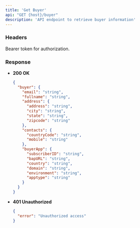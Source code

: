 ```yaml
---
title: 'Get Buyer'
api: "GET {host}/buyer"
description: 'API endpoint to retrieve buyer information'
---
```


### Headers

<ParamField header="Authorization" type="string" required>
  Bearer token for authorization.
</ParamField>

### Response

- **200 OK**
  ```json
  {
    "buyer": {
      "email": "string",
      "fullname": "string",
      "address": {
        "address": "string",
        "city": "string",
        "state": "string",
        "zipcode": "string"
      },
      "contacts": {
        "countryCode": "string",
        "mobile": "string"
      },
      "buyerApp": {
        "subscriberID": "string",
        "bapURL": "string",
        "country": "string",
        "domain": "string",
        "environment": "string",
        "apptype": "string"
      }
    }
  }
  ```

- **401 Unauthorized**
  ```json
  {
    "error": "Unauthorized access"
  }
  ```